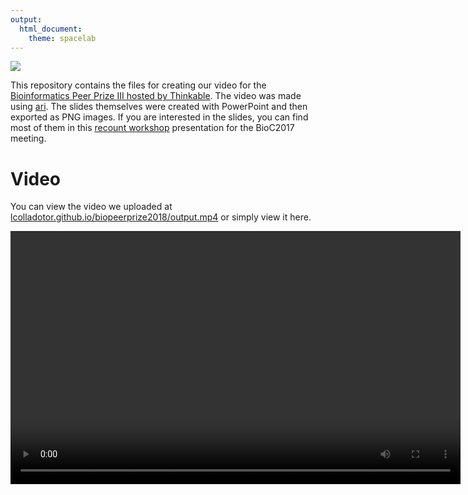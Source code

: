 ```yaml
---
output:
  html_document:
    theme: spacelab
---
```


<a href="https://jhubiostatistics.shinyapps.io/recount/"><img src="https://raw.githubusercontent.com/leekgroup/recount-website/master/website/recount.png" align="center"></a>


This repository contains the files for creating our video for the [Bioinformatics Peer Prize III hosted by Thinkable](https://bioinformatics-peer-prize-iii.thinkable.org/). The video was made using [ari](https://github.com/seankross/ari). The slides themselves were created with PowerPoint and then exported as PNG images. If you are interested in the slides, you can find most of them in this [recount workshop](https://speakerdeck.com/lcolladotor/bioconductor-2017-recount-workshop) presentation for the BioC2017 meeting.

# Video

You can view the video we uploaded at [lcolladotor.github.io/biopeerprize2018/output.mp4](https://lcolladotor.github.io/biopeerprize2018/output.mp4) or simply view it here.

<video width="720" height="405" controls>
  <source src="https://lcolladotor.github.io/biopeerprize2018/output.mp4" type="video/mp4">
Your browser does not support the video tag.
</video>


# Create video

The following code setups the text for each of the slides and then creates the video using `ari::ari_spin()`. The code is fairly simple as you need to specify a character vector of length equal to the number of slides you are going to show. Further details on how to setup [ari](https://github.com/seankross/ari) are available in that package's README file. Note that you need to enable `polly` for your AWS account.

```r
library('ari')

ari_text <- c(
    "Welcome to this short presentation about the recount2 project! This is our entry for the 2018 Bioinformatics Peer Prize hosted by Thinkable. Our entry paper is called Reproducible RNA-seq analysis using recount2 and was published on April 2017 with the DOI 10.1038/nbt.3838.",
    "In RNA sequencing projects we start with millions of short reads illustrated as pink boxes here. A priori we do not know which part of the reference genome they come from, so for years researchers have been aligning these short reads to the genome. Once we know what parts of the genome are active, that is, the parts of the genome that are expressed, then we can compare across conditions that help us further our understanding of molecular biology.",
    "RNA sequencing aligners can find the positions of the genome where these reads come from. In some cases, some reads are split in two locations shown by a long black line. Other times, only a portion of the read is used shown as purple boxes. This is just to show that this process is complex process that involves a substantial amount of computing power.",
    "Some recent large RNA sequencing projects include the GTEx and the TCGA consortiums where about ten thousand samples have been sequenced in each project. GTEx focuses on studying expression across tissues for mostly healthy individuals and TCGA studies RNA expression in different cancers. Both are very interesting projects yet are time consuming to run through RNA sequencing aligners.",
    "When most sequencing projects are completed they are shared via the Sequence Read Archive. From this website other researchers can access the data and use it to further their studies",
    "This graph shows that the size of the SRA has been increasing very rapidly over the years. That is a lot of public data!",
    "Members from our team developed a RNA sequencing aligner that can process many samples at a time and produce reduced representations of the data. This program is called Rail-RNA.",
    "Rail-RNA is designed to run on the computing cloud such as on Amazon Web Services computers. This allowed us to align all the public human RNA sequencing data we could find including the Sequence Read Archive, the GTEx and the TCGA projects. We uniformly processed over seventy thousand samples from over two thousand studies that contained over 4.4 trillion RNA sequencing reads.",
    "Once we aligned this massive data, we produced a resource that we call recount2. The data is formatted in a way that it can be used directly by a bioinformatician, specially when combining the data with tools from the Bioconductor project.",
    "From recount2, anyone can download summarized gene expression data at different feature types including genes, exons, exon-exon junctions and base pair coverage data. The resource also allows others to build new methods around it, such as for quantifying expressed transcripts or defining expressed regions.",
    "The data is shared in a compact way that combines the information of the expression feature (blue box), the information about the samples (green box), and the measured expression levels (pink box). The sample information can be enriched from other sources including predictions.",
    "One of the main features of the recount2 project is that it only takes a couple lines of code to download and start using the expression counts from any given project. This greatly improves the reproducibility of RNA sequencing projects and makes it easy for researchers to re use public data.",
    "We hope that the recount2 project will be as useful as the original ReCount project for promoting the development of new biostatistical methods.",
    "The fact that the data was processed uniformly for the recount2 project makes it easy to combine data from multiple studies and perform meta analyses.",
    "This plot shows an example of the concordance when comparing two tissues using two studies (orange line) versus two incorrect scenarios.",
    "The recount2 project was made possible thanks to a diversified team and multiple funding sources. Thank you for learning about our project and we hope that you will find it useful for your RNA sequencing projects!",
    "If you are interested in further improving this project, please contact any of the primary investigators of the project."
)

## Find the slides in the correct order
ari_files <- c(
    dir('BioinfoPrize2018', recursive = TRUE, full.names = TRUE,
        pattern = 'Slide0'),
    dir('BioinfoPrize2018', recursive = TRUE, full.names = TRUE,
        pattern = 'Slide1')
)

## Check that they match in length
stopifnot(identical(length(ari_files), length(ari_text)))

## Create the video
ari_spin(
    ari_files,
    ari_text,
    voice = "Joey"
)
```

# References

```r
## Bib setup
library('knitcitations')
library('BiocStyle')

## Load knitcitations with a clean bibliography
cleanbib()
cite_options(hyperlink = 'to.doc', citation_format = 'text', style = 'html')

## Write bibliography information
bib <- c(
    ari = citation('ari'),
    BiocStyle = citation('BiocStyle'),
    devtools = citation('devtools'),
    knitcitations = citation('knitcitations'),
    R = citation(),
    recount = citation('recount')[1],
    rmarkdown = citation('rmarkdown')
)

write.bibtex(bib, file = 'index.bib')
```

The website, video and project were made possible thanks to:

* R `r citep(bib[['R']])`
* `r CRANpkg('ari')` `r citep(bib[['ari']])`
* `r Biocpkg('BiocStyle')` `r citep(bib[['BiocStyle']])`
* `r CRANpkg('devtools')` `r citep(bib[['devtools']])`
* `r CRANpkg('knitcitations')` `r citep(bib[['knitcitations']])`
* `r Biocpkg('recount')` `r citep(bib[['recount']])`
* `r CRANpkg('rmarkdown')` `r citep(bib[['rmarkdown']])`

[Bibliography file](index.bib)

```r
## Print bibliography
bibliography()
```

# Reproducibility

```r
## Reproducibility info
proc.time()
message(Sys.time())
library('devtools')
options(width = 120)
session_info()
```
